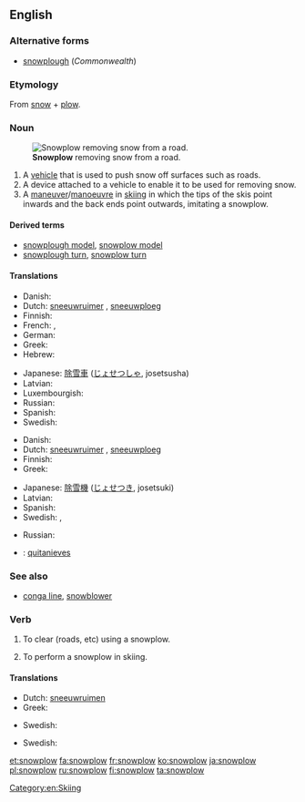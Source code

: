 ==English==
{{wikipedia|Snowplow}}

===Alternative forms===
* [[snowplough]] (''Commonwealth'')

===Etymology===
From [[snow]] + [[plow]].

===Noun===
{{en-noun}}
[[File:Sneeuwschuiver.jpg|thumb|'''Snowplow''' removing snow from a road.]]

# A [[vehicle]] that is used to push snow off surfaces such as roads.
# A device attached to a vehicle to enable it to be used for removing snow.
# A [[maneuver]]/[[manoeuvre]] in [[skiing]] in which the tips of the skis point inwards and the back ends point outwards, imitating a snowplow.

====Derived terms====
* [[snowplough model]], [[snowplow model]]
* [[snowplough turn]], [[snowplow turn]]

====Translations====
{{trans-top|vehicle}}
* Danish: {{t+|da|sneplov|c}}
* Dutch: [[sneeuwruimer]] {{m}}, [[sneeuwploeg]] {{f}}
* Finnish: {{t+|fi|lumiaura}}
* French: {{qualifier|France}} {{t+|fr|chasse-neige}}, {{qualifier|Quebec}} {{t+|fr|charrue}}
* German: {{t+|de|Schneepflug|m}}
* Greek: {{t+|el|εκχιονιστήρας|m|tr=ekchionistíras}}
* Hebrew: {{t-|he|מפלסת שלג|f|tr=mefaleset sheleg}}
{{trans-mid}}
* Japanese: [[除雪車]] ([[じょせつしゃ]], josetsusha)
* Latvian: {{t-|lv|sniega arkls|m}}
* Luxembourgish: {{t-|lb|Schnéiplou|m}}
* Russian: {{t+|ru|снегоочиститель|m|tr=sn'egoočistít'el'}}
* Spanish: {{t-|es|quitanieves}}
* Swedish: {{t-|sv|snöplog|c}}
{{trans-bottom}}

{{trans-top|device}}
* Danish: {{t+|da|sneplov|c}}
* Dutch: [[sneeuwruimer]] {{m}}, [[sneeuwploeg]] {{f}}
* Finnish: {{t+|fi|lumiaura}}
* Greek: {{t+|el|εκχιονιστήρας|m|tr=ekchionistíras}}
{{trans-mid}}
* Japanese: [[除雪機]] ([[じょせつき]], josetsuki)
* Latvian: {{t-|lv|sniega arkls|m}}
* Spanish: {{t-|es|motoniveladora}}
* Swedish: {{t+|sv|plog|c}}, {{t-|sv|snöplog|c}}
{{trans-bottom}}

{{trans-top|in skiing}}
* Russian: {{t+|ru|плуг|m|tr=plug}}
{{trans-mid}}
{{trans-bottom}}

{{checktrans}}
<!--Remove this section once all of the translations below have been moved into the tables above.-->
* {{ttbc|es}}: [[quitanieves]] {{m}}

===See also===
* [[conga line]], [[snowblower]]

===Verb===
{{en-verb}}

# {{transitive}} To clear (roads, etc) using a snowplow.
# {{intransitive}} To perform a snowplow in skiing.

====Translations====
{{trans-top|transitive: clear (roads, etc) using a snowplow}}
* Dutch: [[sneeuwruimen]]
* Greek: {{t-|el|εκχιονίζω|tr=ekchionízo}}
{{trans-mid}}
* Swedish: {{t+|sv|ploga}}
{{trans-bottom}}

{{trans-top|intransitive: perform a snowplow in skiing}}
* Swedish: {{t+|sv|ploga}}
{{trans-mid}}
{{trans-bottom}}

[[Category:en:Skiing]]

[[et:snowplow]]
[[fa:snowplow]]
[[fr:snowplow]]
[[ko:snowplow]]
[[ja:snowplow]]
[[pl:snowplow]]
[[ru:snowplow]]
[[fi:snowplow]]
[[ta:snowplow]]